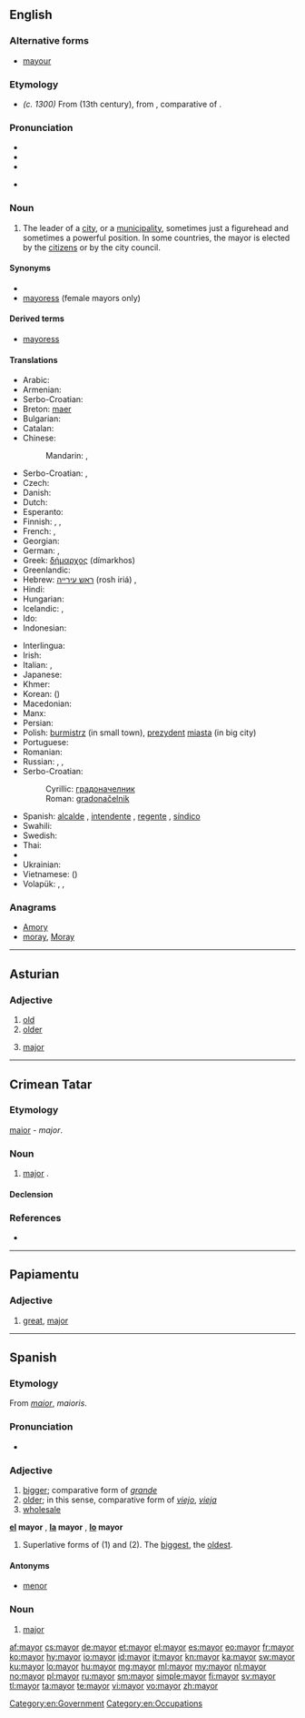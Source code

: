 ==English==

===Alternative forms===
* [[mayour]] {{qualifier|obsolete}}

===Etymology===
* ''(c. 1300)'' From {{etyl|fro}} {{term|maire||head of a city or town government|lang=fro}} (13th century), from {{etyl|la}} {{term|maior||bigger, greater, superior|lang=la}}, comparative of {{term|magnus||big, great|lang=la}}.

===Pronunciation===
* {{IPA|/ˈmeə(ɹ)/|/ˈmeɪə(ɹ)/}}
* {{audio|en-us-mayor.ogg|Audio (US)}}
* {{rhymes|eə(ɹ)|eɪə(rɹ)}}
* {{a|UK|Australia|New Zealand}} {{homophones|mare|lang=en}}

===Noun===
{{en-noun}}

# The leader of a [[city]], or a [[municipality]], sometimes just a figurehead and sometimes a powerful position. In some countries, the mayor is elected by the [[citizen]]s or by the city council.

====Synonyms====
* {{l|en|burgomaster}}
* [[mayoress]] (female mayors only)

====Derived terms====
* [[mayoress]]

====Translations====
{{rfc-tsort|duplicate language: Serbo-Croatian}}
{{trans-top|leader of a city}}
* Arabic: {{t-|ar|عمدة|m|tr=3úmda|sc=Arab}} <!-- it's masculine -->
* Armenian: {{t-|hy|քաղաքապետ|tr=k'aġak'apet}}
* Serbo-Croatian: {{t-|sh|gradonačelnik|m}}
* Breton: [[maer]] {{m}}
* Bulgarian: {{t+|bg|кмет|m}}
* Catalan: {{t-|ca|alcalde|m|f}}
* Chinese:
*: Mandarin: {{t|cmn|市長|sc=Hani}}, {{t|cmn|市长|tr=shìzhǎng|sc=Hani}}
* Serbo-Croatian: {{t-|sh|gradonačelnik|m|alt=gradonáčelnīk}}, {{t-|sh|gradonačelnica|f|alt=gradonáčelnica}}
* Czech: {{t+|cs|starosta|m}}
* Danish: {{t-|da|borgmester|c}}
* Dutch: {{t+|nl|burgemeester|m}}
* Esperanto: {{t-|eo|urbestro}}
* Finnish: {{t+|fi|pormestari}}, {{t-|fi|kaupunginjohtaja}}, {{t-|fi|määri}}
* French: {{t+|fr|maire|m}}, {{t+|fr|bourgmestre|m}} {{context|Belgium}}
* Georgian: {{t-|ka|მერი|tr=meri|sc=Geor}}
* German: {{t+|de|Bürgermeister|m}}, {{t+|de|Bürgermeisterin|f}}
* Greek: [[δήμαρχος]] (dímarkhos) {{m}}
* Greenlandic: {{t-|kl|borgmesteri}}
* Hebrew: [[ראש עירייה]] (rosh iriá) {{m}}, {{t+|he|ראש עיר|tr=rosh ir}} {{m}}
* Hindi: {{t-|hi|महापौर|m|tr=mahāpaur|sc=Deva}}
* Hungarian: {{t+|hu|polgármester}}
* Icelandic: {{context|of a city}} {{t-|is|borgarstjóri|m}}, {{context|of a town}} {{t-|is|bæjarstjóri|m}}
* Ido: {{t+|io|urbestro}}
* Indonesian: {{t-|id|walikota}}
{{trans-mid}}
* Interlingua: {{t-|ia|burgomaestro}}
* Irish: {{t+|ga|méara|m}}
* Italian: {{t+|it|sindaco|m}}, {{t+|it|primo cittadino|m}}
* Japanese: {{t+|ja|市長|tr=しちょう, shichō|sc=Jpan}}
* Khmer: {{t-|km|ចៅហ្វាយក្រុង|tr=chao vay krong|sc=Khmr}}
* Korean: {{t+|ko|시장|tr=sijang|sc=Kore}} ({{t+|ko|市長|sc=Kore}})
* Macedonian: {{t-|mk|градоначалник|m|tr=gradonáčalnik}}
* Manx: {{t-|gv|meoir|m}}
* Persian: {{t+|fa|شهردار|tr=šahrdâr|sc=fa-Arab}}
* Polish: [[burmistrz]] {{m}} (in small town), [[prezydent]] [[miasta]] {{m}} (in big city)
* Portuguese: {{t+|pt|prefeito|m}}
* Romanian: {{t-|ro|primar|m}}
* Russian: {{t+|ru|мэр|m|tr=mer|sc=Cyrl}}, {{t+|ru|градоначальник|m|tr=gradonačál'nik|sc=Cyrl}} {{qualifier|dated}}, {{t+|ru|бургомистр|m|tr=burgomístr|sc=Cyrl}} {{qualifier|of some foreign countries}}
* Serbo-Croatian:
*: Cyrillic: [[градоначелник#Serbo-Croatian|градоначелник]] {{m}}
*: Roman: [[gradonačelnik#Serbo-Croatian|gradonačelnik]] {{m}}
* Spanish: [[alcalde]] {{m}}, [[intendente]] {{m}} {{qualifier|Argentina|Paraguay|Uruguay}}, [[regente]] {{m}} {{qualifier|Mexico City}}, [[síndico]] {{m}} {{qualifier|Dominican Republic}}
* Swahili: {{t+|sw|diwani}}
* Swedish: {{t+|sv|borgmästare|c}}
* Thai: {{t-|th|นายกเทศมนตรี|tr=naayók tâytsàmondtree|sc=Thai}}
* {{trreq|Turkish}}
* Ukrainian: {{t-|uk|мер|m|f|tr=mer|sc=Cyrl}}
* Vietnamese: {{t+|vi|thị trưởng}} ({{t-|vi|市長}})
* Volapük: {{qualifier|male or female}} {{t+|vo|sifal}}, {{qualifier|male}} {{t-|vo|hisifal}}, {{qualifier|female}} {{t-|vo|jisifal}}
{{trans-bottom}}

===Anagrams===
* [[Amory#English|Amory]]
* [[moray#English|moray]], [[Moray#English|Moray]]

[[Category:en:Government]]
[[Category:en:Occupations]]

----

==Asturian==

===Adjective===
{{head|ast|adjective}}

# [[old]]
# [[older]]
# {{music|lang=ast}} [[major]]

----

==Crimean Tatar==

===Etymology===
{{etyl|la|crh}} [[maior#Latin|maior]] - ''major''.

===Noun===
{{head|crh|noun}}

# [[major]] {{qualifier|military rank}}.

====Declension====
{{crh-latin-noun|nıñ|ğa|nı|da|dan}}

===References===
* {{R:Useinov-Mireev 2002}}

----

==Papiamentu==

===Adjective===
{{head|pap|adjective}}

# [[great]], [[major]]

----

==Spanish==

===Etymology===
From {{etyl|la|es}} ''[[maior]]'', ''maioris''.

===Pronunciation===
* {{audio|Es-mayor-bo-La_Paz.ogg|Audio (Bolivia)}}

===Adjective===
{{es-adj|pl=mayores}}

# [[bigger]]; comparative form of ''[[grande]]''
# [[older]]; in this sense, comparative form of ''[[viejo]]'', ''[[vieja]]''
# [[wholesale#English|wholesale]]

'''[[el]] mayor''' {{m}}, '''[[la]] mayor''' {{f}}, '''[[lo]] mayor''' {{n}}
# Superlative forms of (1) and (2). The [[biggest]], the [[oldest]].

====Antonyms====
* [[menor]]

===Noun===
{{es-noun|m|es}}

# [[major]] {{gloss|military rank}}

[[af:mayor]]
[[cs:mayor]]
[[de:mayor]]
[[et:mayor]]
[[el:mayor]]
[[es:mayor]]
[[eo:mayor]]
[[fr:mayor]]
[[ko:mayor]]
[[hy:mayor]]
[[io:mayor]]
[[id:mayor]]
[[it:mayor]]
[[kn:mayor]]
[[ka:mayor]]
[[sw:mayor]]
[[ku:mayor]]
[[lo:mayor]]
[[hu:mayor]]
[[mg:mayor]]
[[ml:mayor]]
[[my:mayor]]
[[nl:mayor]]
[[no:mayor]]
[[pl:mayor]]
[[ru:mayor]]
[[sm:mayor]]
[[simple:mayor]]
[[fi:mayor]]
[[sv:mayor]]
[[tl:mayor]]
[[ta:mayor]]
[[te:mayor]]
[[vi:mayor]]
[[vo:mayor]]
[[zh:mayor]]